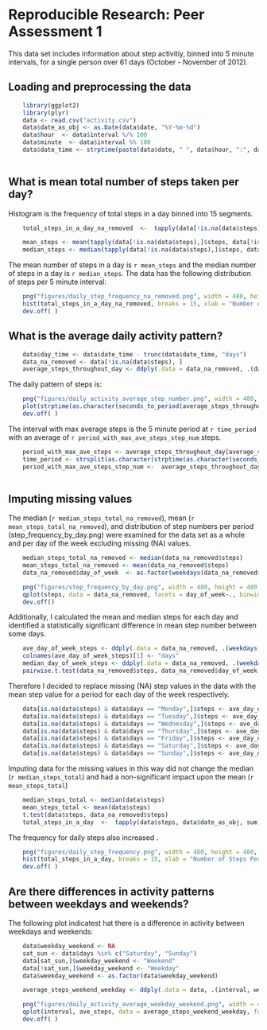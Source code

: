 # Reproducible Research: Peer Assessment 1
This data set includes information about step activitiy, binned into 5 minute intervals, for a single person over 61 days (October - November of 2012). 

## Loading and preprocessing the data

```r
    library(ggplot2)
    library(plyr)
    data <- read.csv("activity.csv")
    data$date_as_obj <- as.Date(data$date, "%Y-%m-%d")
    data$hour  <- data$interval %/% 100
    data$minute  <- data$interval %% 100
    data$date_time <- strptime(paste(data$date, " ", data$hour, ":", data$minute, sep = ""), format("%Y-%m-%d %H:%M"))
    
```

## What is mean total number of steps taken per day?

Histogram is the frequency of total steps in a day binned into 15 segments.

```r
    total_steps_in_a_day_na_removed  <-  tapply(data[!is.na(data$steps),]$steps, data[!is.na(data$steps),]$date_as_obj, sum)

    mean_steps <- mean(tapply(data[!is.na(data$steps),]$steps, data[!is.na(data$steps),]$date_as_obj, sum))
    median_steps <- median(tapply(data[!is.na(data$steps),]$steps, data[!is.na(data$steps),]$date_as_obj, sum))

```

The mean number of steps in a day is `r mean_steps` and the median number of steps in a day is `r median_steps`.  The data has the following distribution of steps per 5 minute interval:

```r
    png("figures/daily_step_frequency_na_removed.png", width = 480, height = 480, units="px")
    hist(total_steps_in_a_day_na_removed, breaks = 15, xlab = "Number of Steps Per Day", main = "Daily Step Frequency (Oct - Nov)")
    dev.off( )
```

## What is the average daily activity pattern?

```r
    data$day_time <- data$date_time - trunc(data$date_time, "days")
    data_na_removed <- data[!is.na(data$steps), ]
    average_steps_throughout_day <- ddply(.data = data_na_removed, .(day_time), summarize, ave_steps = mean(steps))    
```

The daily pattern of steps is:

```r
    png("figures/daily_activity_average_step_number.png", width = 480, height = 480, units="px")
    plot(strptime(as.character(seconds_to_period(average_steps_throughout_day$day_time)), format="%HH %MM %SS"), average_steps_throughout_day$ave_steps, type = "l", xlab = "Time of Day", ylab = "Average Number of Steps")
    dev.off( )
```

The interval with max average steps is the 5 minute period at `r time_period` with an average of `r period_with_max_ave_steps_step_num` steps.

```r
    period_with_max_ave_steps <- average_steps_throughout_day[average_steps_throughout_day$ave_steps == max(average_steps_throughout_day$ave_steps), ]$day_time
    time_period <- strsplit(as.character(strptime(as.character(seconds_to_period(period_with_max_ave_steps)), format="%HH %MM %SS")), " ")[[1]][2]
    period_with_max_ave_steps_step_num <-  average_steps_throughout_day[average_steps_throughout_day$ave_steps == max(average_steps_throughout_day$ave_steps), ]$ave_steps
    
```


## Imputing missing values

The median (`r median_steps_total_na_removed`), mean (`r mean_steps_total_na_removed`), and distribution of step numbers per period (step_frequency_by_day.png) were examined for the data set as a whole and per day of the week excluding missing (NA) values.  

```r
    median_steps_total_na_removed <- median(data_na_removed$steps)
    mean_steps_total_na_removed <- mean(data_na_removed$steps)
    data_na_removed$day_of_week  <- as.factor(weekdays(data_na_removed$date_as_obj))
```
```r
    png("figures/step_frequency_by_day.png", width = 480, height = 480, units="px" )
    qplot(steps, data = data_na_removed, facets = day_of_week~., binwidth = 10, main = "Frequency of steps per interval by day", xlab = "Number of steps in an interval", ylab = "Frequency")
    dev.off()
```

Additionally, I calculated the mean and median steps for each day and identified a statistically significant difference in mean step number between some days. 

```r
    ave_day_of_week_steps <- ddply(.data = data_na_removed, .(weekdays(date_as_obj)), summarize, ave_steps = mean(steps))
    colnames(ave_day_of_week_steps)[1] <- "days"
    median_day_of_week_steps <- ddply(.data = data_na_removed, .(weekdays(date_as_obj)), summarize, median_steps = median(steps))
    pairwise.t.test(data_na_removed$steps, data_na_removed$day_of_week, pool.sd = FALSE)
```

Therefore I decided to replace missing (NA) step values in the data with the mean step value for a period for each day of the week respectively.

```r
    data[is.na(data$steps) & data$days == "Monday",]$steps <- ave_day_of_week_steps[ave_day_of_week_steps$days == "Monday",]$ave_steps
    data[is.na(data$steps) & data$days == "Tuesday",]$steps <- ave_day_of_week_steps[ave_day_of_week_steps$days == "Tuesday",]$ave_steps
    data[is.na(data$steps) & data$days == "Wednesday",]$steps <- ave_day_of_week_steps[ave_day_of_week_steps$days == "Wednesday",]$ave_steps
    data[is.na(data$steps) & data$days == "Thursday",]$steps <- ave_day_of_week_steps[ave_day_of_week_steps$days == "Thursday",]$ave_steps
    data[is.na(data$steps) & data$days == "Friday",]$steps <- ave_day_of_week_steps[ave_day_of_week_steps$days == "Friday",]$ave_steps
    data[is.na(data$steps) & data$days == "Saturday",]$steps <- ave_day_of_week_steps[ave_day_of_week_steps$days == "Saturday",]$ave_steps
    data[is.na(data$steps) & data$days == "Sunday",]$steps <- ave_day_of_week_steps[ave_day_of_week_steps$days == "Sunday",]$ave_steps
```

Imputing data for the missing values in this way did not change the median (`r median_steps_total`) and had a non-significant impact upon the mean (`r mean_steps_total`)

```r
    median_steps_total <- median(data$steps)
    mean_steps_total <- mean(data$steps)
    t.test(data$steps, data_na_removed$steps)
    total_steps_in_a_day  <-  tapply(data$steps, data$date_as_obj, sum)
```
The frequency for daily steps also increased .

```r
    png("figures/daily_step_frequency.png", width = 480, height = 480, units="px")
    hist(total_steps_in_a_day, breaks = 15, xlab = "Number of Steps Per Day", main = "Daily Step Frequency (Oct - Nov)")
    dev.off( )
```


## Are there differences in activity patterns between weekdays and weekends?

The following plot indicatest hat there is a difference in activity between weekdays and weekends:

```r
    data$weekday_weekend <- NA
    sat_sun <- data$days %in% c("Saturday", "Sunday")
    data[sat_sun,]$weekday_weekend <- "Weekend"
    data[!sat_sun,]$weekday_weekend <- "Weekday"
    data$weekday_weekend <- as.factor(data$weekday_weekend)

    average_steps_weekend_weekday <- ddply(.data = data, .(interval, weekday_weekend), summarize, ave_steps = mean(steps))
```

```r
    png("figures/daily_activity_average_weekday_weekend.png", width = 480, height = 480, units="px")
    qplot(interval, ave_steps, data = average_steps_weekend_weekday, facets = weekday_weekend~., xlab = "Time of Day", ylab = "Average Number of Steps", geom = "line")
    dev.off( )
```



